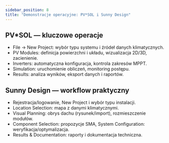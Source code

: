 ```yaml
---
sidebar_position: 8
title: "Demonstracje operacyjne: PV*SOL i Sunny Design"
---
```


## PV*SOL — kluczowe operacje
- File → New Project: wybór typu systemu i źródeł danych klimatycznych.
- PV Modules: definicja powierzchni i układu, wizualizacja 2D/3D, zacienienie.
- Inverters: automatyczna konfiguracja, kontrola zakresów MPPT.
- Simulation: uruchomienie obliczeń, monitoring postępu.
- Results: analiza wyników, eksport danych i raportów.

## Sunny Design — workflow praktyczny
- Rejestracja/logowanie, New Project i wybór typu instalacji.
- Location Selection: mapa z danymi klimatycznymi.
- Visual Planning: obrys dachu (rysunek/import), rozmieszczenie modułów.
- Component Selection: propozycje SMA, System Configuration: weryfikacja/optymalizacja.
- Results & Documentation: raporty i dokumentacja techniczna.


